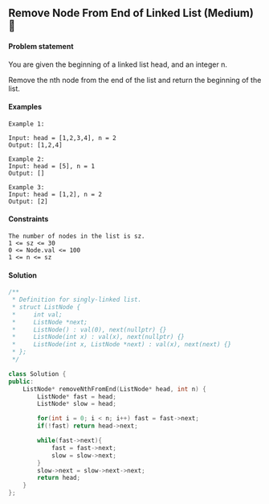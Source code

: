 ## Remove Node From End of Linked List (Medium) 🎯

#### Problem statement
You are given the beginning of a linked list head, and an integer n.

Remove the nth node from the end of the list and return the beginning of the list.

#### Examples
```
Example 1:

Input: head = [1,2,3,4], n = 2
Output: [1,2,4]

Example 2:
Input: head = [5], n = 1
Output: []

Example 3:
Input: head = [1,2], n = 2
Output: [2]
```
#### Constraints
```
The number of nodes in the list is sz.
1 <= sz <= 30
0 <= Node.val <= 100
1 <= n <= sz
```
#### Solution
```cpp
/**
 * Definition for singly-linked list.
 * struct ListNode {
 *     int val;
 *     ListNode *next;
 *     ListNode() : val(0), next(nullptr) {}
 *     ListNode(int x) : val(x), next(nullptr) {}
 *     ListNode(int x, ListNode *next) : val(x), next(next) {}
 * };
 */

class Solution {
public:
    ListNode* removeNthFromEnd(ListNode* head, int n) {
        ListNode* fast = head;
        ListNode* slow = head;

        for(int i = 0; i < n; i++) fast = fast->next;
        if(!fast) return head->next;

        while(fast->next){
            fast = fast->next;
            slow = slow->next;
        }
        slow->next = slow->next->next;
        return head;
    }
};
```